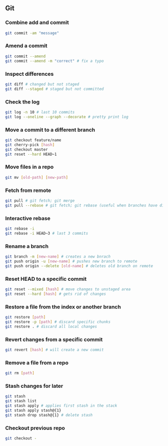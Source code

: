 ## Git

### Combine add and commit

```bash
git commit -am "message"
```

### Amend a commit

```bash
git commit --amend
git commit --amend -m "correct" # fix a typo
```

### Inspect differences

```bash
git diff # changed but not staged
git diff --staged # staged but not committed
```

### Check the log

```bash
git log -n 10 # last 10 commits
git log --oneline --graph --decorate # pretty print log
```

### Move a commit to a different branch

```bash
git checkout feature/name
git cherry-pick [hash]
git checkout master
git reset --hard HEAD~1
```

### Move files in a repo

```bash
git mv [old-path] [new-path]
```

### Fetch from remote

```bash
git pull # git fetch; git merge
git pull --rebase # git fetch; git rebase (useful when branches have diverged)
```

### Interactive rebase

```bash
git rebase -i
git rebase -i HEAD~3 # last 3 commits
```

### Rename a branch

```bash
git branch -m [new-name] # creates a new bnrach
git push origin -u [new-name] # pushes new branch to remote
git push origin --delete [old-name] # deletes old branch on remote
```

### Reset HEAD to a specific commit

```bash
git reset --mixed [hash] # move changes to unstaged area
git reset --hard [hash] # gets rid of changes
```

### Restore a file from the index or another branch

```bash
git restore [path]
git restore -p [path] # discard specific chunks
git restore . # discard all local changes
```

### Revert changes from a specific commit

```bash
git revert [hash] # will create a new commit
```

### Remove a file from a repo

```bash
git rm [path]
```

### Stash changes for later

```bash
git stash
git stash list
git stash apply # applies first stash in the stack
git stash apply stash@{1}
git stash drop stash@{1} # delete stash
```

### Checkout previous repo

```bash
git checkout -
```
